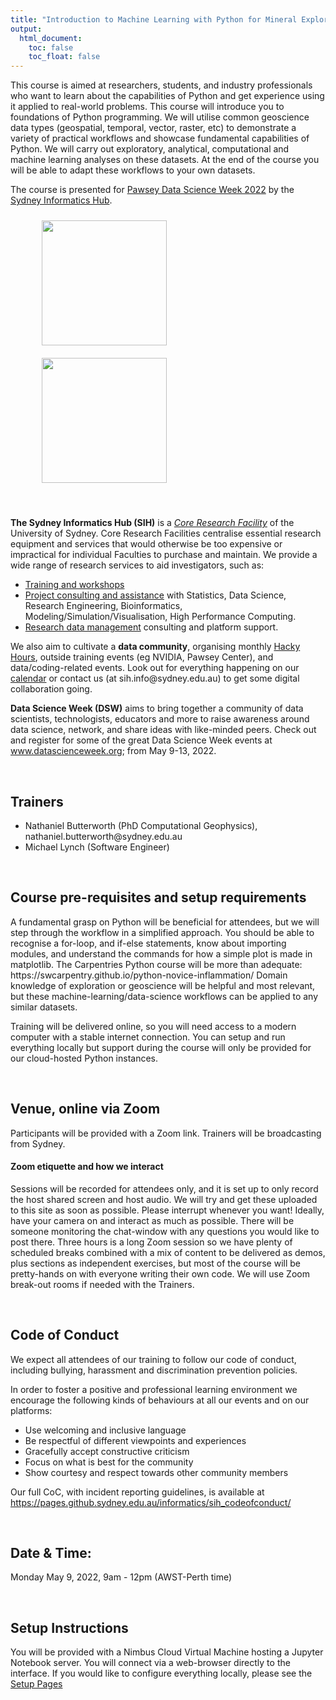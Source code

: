 ```yaml
---
title: "Introduction to Machine Learning with Python for Mineral Exploration"
output:
  html_document:
    toc: false
    toc_float: false
---
```



This course is aimed at researchers, students, and industry professionals who want to learn about the capabilities of Python and get experience using it applied to real-world problems. This course will introduce you to foundations of Python programming. We will utilise common geoscience data types (geospatial, temporal, vector, raster, etc) to demonstrate a variety of practical workflows and showcase fundamental capabilities of Python. We will carry out exploratory, analytical, computational and machine learning analyses on these datasets. At the end of the course you will be able to adapt these workflows to your own datasets. 

The course is presented for <a href="https://datascienceweek.org/">Pawsey Data Science Week 2022</a> by the <a href="https://www.sydney.edu.au/research/facilities/sydney-informatics-hub.html">Sydney Informatics Hub</a>.

<figure>
  
  <a href="https://datascienceweek.org/">
  <img src="fig/pawsey-logo-beige.webp" style="margin:10px;width:200px"/>
  </a>
  <a href="https://www.sydney.edu.au/research/facilities/sydney-informatics-hub.html">
  <img src="fig/SIH_logo.jpg" style="margin:10px;width:200px"/>
  </a>
</figure>

<br>

**The Sydney Informatics Hub (SIH)** is a _[Core Research Facility](https://sydney.edu.au/research/facilities.html)_ of the University of Sydney. Core Research Facilities centralise essential research equipment and services that would otherwise be too expensive or impractical for individual Faculties to purchase and maintain. We provide a wide range of research services to aid investigators, such as:

* [Training and workshops](https://sydney.edu.au/research/facilities/sydney-informatics-hub/workshops-and-training.html)
* [Project consulting and assistance](https://sydney.edu.au/research/facilities/sydney-informatics-hub/project-support.html) with Statistics, Data Science, Research Engineering, Bioinformatics, Modeling/Simulation/Visualisation, High Performance Computing.
* [Research data management](https://sydney.edu.au/research/facilities/sydney-informatics-hub/digital-research-infrastructure.html) consulting and platform support.

We also aim to cultivate a **data community**, organising monthly [Hacky Hours](https://sydney.edu.au/research/facilities/sydney-informatics-hub/workshops-and-training/hacky-hour.html), outside training events (eg NVIDIA, Pawsey Center), and data/coding-related events. Look out for everything happening on our [calendar](https://www.sydney.edu.au/research/facilities/sydney-informatics-hub/workshops-and-training/training-calendar.html) or contact us (at sih.info@sydney.edu.au) to get some digital collaboration going.

**Data Science Week (DSW)** aims to bring together a community of data scientists, technologists, educators and more to raise awareness around data science, network, and share ideas with like-minded peers. Check out and register for some of the great Data Science Week events at [www.datascienceweek.org](https://datascienceweek.org); from May 9-13, 2022.


<br>

## Trainers

* Nathaniel Butterworth (PhD Computational Geophysics), nathaniel.butterworth@sydney.edu.au
* Michael Lynch (Software Engineer)

<br>

## Course pre-requisites and setup requirements

A fundamental grasp on Python will be beneficial for attendees,  but we will step through the workflow in a simplified approach. You should be able to recognise a for-loop, and if-else statements, know about importing modules, and understand the commands for how a simple plot is made in matplotlib. The Carpentries Python course will be more than adequate: https://swcarpentry.github.io/python-novice-inflammation/
Domain knowledge of exploration or geoscience will be helpful and most relevant, but these machine-learning/data-science workflows can be applied to any similar datasets.

Training will be delivered online, so you will need access to a modern computer with a stable internet connection. You can setup and run everything locally but support during the course will only be provided for our cloud-hosted Python instances.

<br>

## Venue, online via Zoom
Participants will be provided with a Zoom link. Trainers will be broadcasting from Sydney.

#### Zoom etiquette and how we interact
Sessions will be recorded for attendees only, and it is set up to only record the host shared screen and host audio. We will try and get these uploaded to this site as soon as possible. Please interrupt whenever you want! Ideally, have your camera on and interact as much as possible. There will be someone monitoring the chat-window with any questions you would like to post there.  Three hours is a long Zoom session so we have plenty of scheduled breaks combined with a mix of content to be delivered as demos, plus sections as independent exercises, but most of the course will be pretty-hands on with everyone writing their own code. We will use Zoom break-out rooms if needed with the Trainers.

<br>

## Code of Conduct
We expect all attendees of our training to follow our code of conduct, including bullying, harassment and discrimination prevention policies.

In order to foster a positive and professional learning environment we encourage the following kinds of behaviours at all our events and on our platforms:

* Use welcoming and inclusive language
* Be respectful of different viewpoints and experiences
* Gracefully accept constructive criticism
* Focus on what is best for the community
* Show courtesy and respect towards other community members

Our full CoC, with incident reporting guidelines, is available at [https://pages.github.sydney.edu.au/informatics/sih_codeofconduct/](https://pages.github.sydney.edu.au/informatics/sih_codeofconduct/)

<br>

## Date & Time:	

Monday May 9, 2022, 9am - 12pm (AWST-Perth time)

<br>

## Setup Instructions

You will be provided with a Nimbus Cloud Virtual Machine hosting a Jupyter Notebook server. You will connect via a web-browser directly to the interface. If you would like to configure everything locally, please see the [Setup Pages](Setup)







